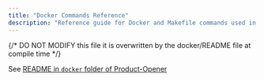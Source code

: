 ```yaml
---
title: "Docker Commands Reference"
description: "Reference guide for Docker and Makefile commands used in Open Food Facts development environment"
---
```


{/* DO NOT MODIFY this file it is overwritten by the docker/README file at compile time */}

See [README in `docker` folder of Product-Opener](https://github.com/openfoodfacts/openfoodfacts-server/blob/main/docker/README.md)
